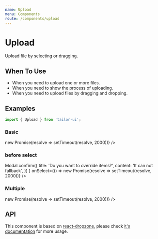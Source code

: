 ```yaml
---
name: Upload
menu: Components
route: /components/upload
---
```




# Upload

Upload file by selecting or dragging.

## When To Use

- When you need to upload one or more files.
- When you need to show the process of uploading.
- When you need to upload files by dragging and dropping.

## Examples

```js
import { Upload } from 'tailor-ui';
```

### Basic

<Playground>
  <Upload onSelect={() => new Promise(resolve => setTimeout(resolve, 2000))} />
</Playground>

### before select

<Playground>
  <Upload
    onBeforeSelect={() =>
      Modal.confirm({
        title: 'Do you want to override items?',
        content: 'It can not fallback',
      })
    }
    onSelect={() => new Promise(resolve => setTimeout(resolve, 2000))}
  />
</Playground>

### Multiple

<Playground>
  <Upload
    multiple
    onSelect={() => new Promise(resolve => setTimeout(resolve, 2000))}
  />
</Playground>

## API

This component is based on [react-dropzone](https://github.com/react-dropzone/react-dropzone), please check [it's documentation](https://react-dropzone.js.org/#proptypes) for more usage.

<PropsTable of={Upload} />
